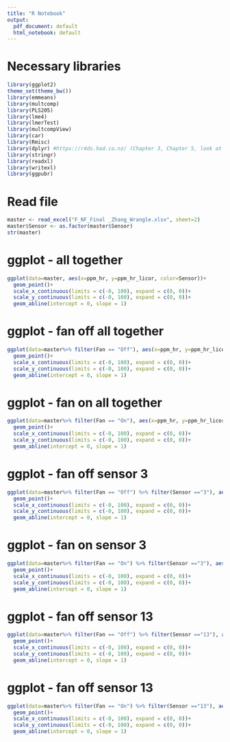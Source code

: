 ```yaml
---
title: "R Notebook"
output:
  pdf_document: default
  html_notebook: default
---
```


# Necessary libraries

```r
library(ggplot2)
theme_set(theme_bw())
library(emmeans)
library(multcomp)
library(PLS205)
library(lme4)
library(lmerTest)
library(multcompView)
library(car)
library(Rmisc) 
library(dplyr) #https://r4ds.had.co.nz/ (Chapter 3, Chapter 5, look at filter and select)
library(stringr) 
library(readxl)
library(writexl)
library(ggpubr)
```

# Read file
```r
master <- read_excel("F_NF_Final _Zhang_Wrangle.xlsx", sheet=2)
master$Sensor <- as.factor(master$Sensor)
str(master)
```

# ggplot - all together

```r
ggplot(data=master, aes(x=ppm_hr, y=ppm_hr_licor, color=Sensor))+
  geom_point()+
  scale_x_continuous(limits = c(-0, 100), expand = c(0, 0))+
  scale_y_continuous(limits = c(-0, 100), expand = c(0, 0))+
  geom_abline(intercept = 0, slope = 1)
```
# ggplot - fan off all together


```r
ggplot(data=master%>% filter(Fan == "Off"), aes(x=ppm_hr, y=ppm_hr_licor, color=Sensor))+
  geom_point()+
  scale_x_continuous(limits = c(-0, 100), expand = c(0, 0))+
  scale_y_continuous(limits = c(-0, 100), expand = c(0, 0))+
  geom_abline(intercept = 0, slope = 1)
```


# ggplot - fan on all together


```r
ggplot(data=master%>% filter(Fan == "On"), aes(x=ppm_hr, y=ppm_hr_licor, color=Sensor))+
  geom_point()+
  scale_x_continuous(limits = c(-0, 100), expand = c(0, 0))+
  scale_y_continuous(limits = c(-0, 100), expand = c(0, 0))+
  geom_abline(intercept = 0, slope = 1)
```

# ggplot - fan off sensor 3

```r
ggplot(data=master%>% filter(Fan == "Off") %>% filter(Sensor =="3"), aes(x=ppm_hr, y=ppm_hr_licor, color=Sensor))+
  geom_point()+
  scale_x_continuous(limits = c(-0, 100), expand = c(0, 0))+
  scale_y_continuous(limits = c(-0, 100), expand = c(0, 0))+
  geom_abline(intercept = 0, slope = 1)
```

# ggplot - fan on sensor 3

```r
ggplot(data=master%>% filter(Fan == "On") %>% filter(Sensor =="3"), aes(x=ppm_hr, y=ppm_hr_licor, color=Sensor))+
  geom_point()+
  scale_x_continuous(limits = c(-0, 100), expand = c(0, 0))+
  scale_y_continuous(limits = c(-0, 100), expand = c(0, 0))+
  geom_abline(intercept = 0, slope = 1)
```

# ggplot - fan off sensor 13

```r
ggplot(data=master%>% filter(Fan == "Off") %>% filter(Sensor =="13"), aes(x=ppm_hr, y=ppm_hr_licor, color=Sensor))+
  geom_point()+
  scale_x_continuous(limits = c(-0, 100), expand = c(0, 0))+
  scale_y_continuous(limits = c(-0, 100), expand = c(0, 0))+
  geom_abline(intercept = 0, slope = 1)
```

# ggplot - fan off sensor 13

```r
ggplot(data=master%>% filter(Fan == "On") %>% filter(Sensor =="13"), aes(x=ppm_hr, y=ppm_hr_licor, color=Sensor))+
  geom_point()+
  scale_x_continuous(limits = c(-0, 100), expand = c(0, 0))+
  scale_y_continuous(limits = c(-0, 100), expand = c(0, 0))+
  geom_abline(intercept = 0, slope = 1)
```
